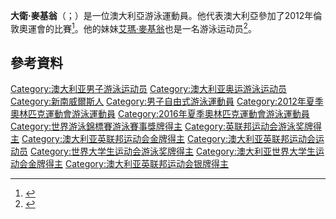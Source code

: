 '''大衛·麥基翁'''（{{lang-en|David McKeon}}；{{bd|1992年|7月12日}}）是一位澳大利亞游泳運動員。他代表澳大利亞參加了2012年倫敦奧運會的比賽<ref>{{cite web|url=http://www.london2012.com/athlete/mckeon-david-1116540/|title=David McKeon|work=[[2012年夏季奥林匹克运动会|2012 Summer Olympics]]|accessdate=3 October 2012|deadurl=yes|archiveurl=https://web.archive.org/web/20130518221141/http://www.london2012.com/athlete/mckeon-david-1116540/|archivedate=2013年5月18日}}</ref>。他的妹妹[[艾瑪·麥基翁|艾瑪·麥基翁]]也是一名游泳运动员<ref>{{cite web|url=http://www.foxsports.com.au/commonwealth-games/david-and-emma-mckeon-forging-own-path-as-they-follow-in-dads-footsteps/story-fn5k3in0-1226996946690|title=David and Emma McKeon forging own path as they follow in dad's footsteps|publisher=Fox Sports|date=2014-07-23|accessdate=2016-05-27}}</ref>。

==參考資料==
{{reflist}}

{{DEFAULTSORT:McKeon, David}}
[[Category:澳大利亚男子游泳运动员|Category:澳大利亚男子游泳运动员]]
[[Category:澳大利亚奥运游泳运动员|Category:澳大利亚奥运游泳运动员]]
[[Category:新南威爾斯人|Category:新南威爾斯人]]
[[Category:男子自由式游泳運動員|Category:男子自由式游泳運動員]]
[[Category:2012年夏季奧林匹克運動會游泳運動員|Category:2012年夏季奧林匹克運動會游泳運動員]]
[[Category:2016年夏季奧林匹克運動會游泳運動員|Category:2016年夏季奧林匹克運動會游泳運動員]]
[[Category:世界游泳錦標賽游泳賽事獎牌得主|Category:世界游泳錦標賽游泳賽事獎牌得主]]
[[Category:英联邦运动会游泳奖牌得主|Category:英联邦运动会游泳奖牌得主]]
[[Category:澳大利亚英联邦运动会金牌得主|Category:澳大利亚英联邦运动会金牌得主]]
[[Category:澳大利亚英联邦运动会运动员|Category:澳大利亚英联邦运动会运动员]]
[[Category:世界大学生运动会游泳奖牌得主|Category:世界大学生运动会游泳奖牌得主]]
[[Category:澳大利亚世界大学生运动会金牌得主|Category:澳大利亚世界大学生运动会金牌得主]]
[[Category:澳大利亚英联邦运动会银牌得主|Category:澳大利亚英联邦运动会银牌得主]]